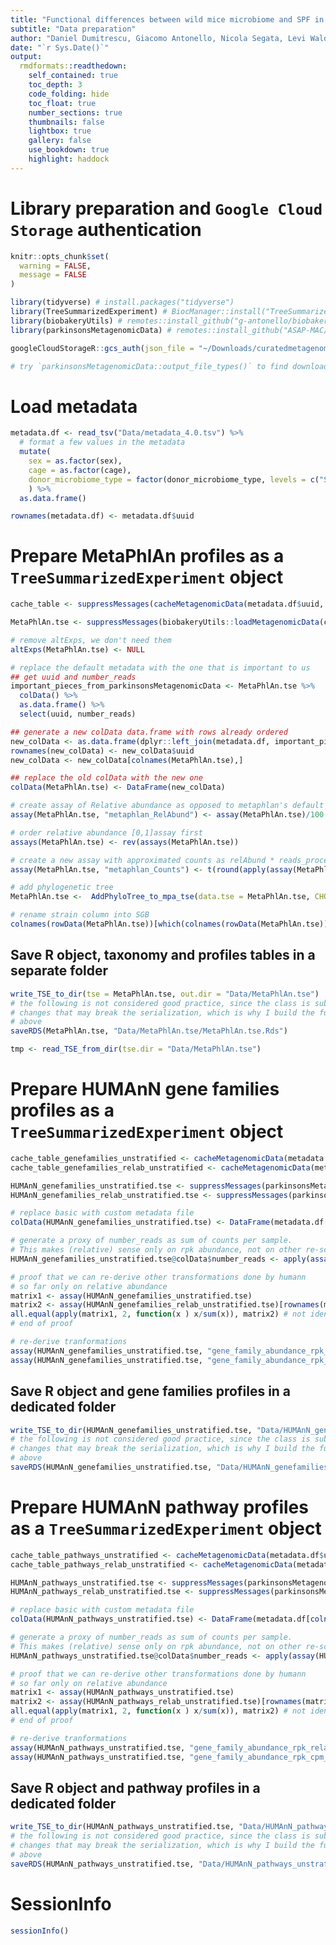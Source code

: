 ```yaml
---
title: "Functional differences between wild mice microbiome and SPF in ASO mice"
subtitle: "Data preparation"
author: "Daniel Dumitrescu, Giacomo Antonello, Nicola Segata, Levi Waldron, Sarkis Mazmanian"
date: "`r Sys.Date()`"
output:
  rmdformats::readthedown:
    self_contained: true
    toc_depth: 3
    code_folding: hide
    toc_float: true
    number_sections: true
    thumbnails: false
    lightbox: true
    gallery: false
    use_bookdown: true
    highlight: haddock
---
```


# Library preparation and `Google Cloud Storage` authentication

```r
knitr::opts_chunk$set(
  warning = FALSE,
  message = FALSE
)
```

```r
library(tidyverse) # install.packages("tidyverse")
library(TreeSummarizedExperiment) # BiocManager::install("TreeSummarizedExperiment")
library(biobakeryUtils) # remotes::install_github("g-antonello/biobakeryUtils")
library(parkinsonsMetagenomicData) # remotes::install_github("ASAP-MAC/parkinsonsMetagenomicData")

googleCloudStorageR::gcs_auth(json_file = "~/Downloads/curatedmetagenomicdata-232f4a306d1d.json") # install.packages("googleCloudStorageR")

# try `parkinsonsMetagenomicData::output_file_types()` to find downloadable file types
```

# Load metadata

```r

metadata.df <- read_tsv("Data/metadata_4.0.tsv") %>% 
  # format a few values in the metadata
  mutate(
    sex = as.factor(sex),
    cage = as.factor(cage),
    donor_microbiome_type = factor(donor_microbiome_type, levels = c("SPF", "WildR")),
    ) %>% 
  as.data.frame()

rownames(metadata.df) <- metadata.df$uuid

```

# Prepare MetaPhlAn profiles as a `TreeSummarizedExperiment` object

```r

cache_table <- suppressMessages(cacheMetagenomicData(metadata.df$uuid, data_type = "relative_abundance", redownload = "no"))

MetaPhlAn.tse <- suppressMessages(biobakeryUtils::loadMetagenomicData(cache_table))

# remove altExps, we don't need them
altExps(MetaPhlAn.tse) <- NULL

# replace the default metadata with the one that is important to us
## get uuid and number_reads
important_pieces_from_parkinsonsMetagenomicData <- MetaPhlAn.tse %>% 
  colData() %>% 
  as.data.frame() %>% 
  select(uuid, number_reads)

## generate a new colData data.frame with rows already ordered
new_colData <- as.data.frame(dplyr::left_join(metadata.df, important_pieces_from_parkinsonsMetagenomicData, by = "uuid"))
rownames(new_colData) <- new_colData$uuid
new_colData <- new_colData[colnames(MetaPhlAn.tse),]

## replace the old colData with the new one
colData(MetaPhlAn.tse) <- DataFrame(new_colData)

# create assay of Relative abundance as opposed to metaphlan's default percent
assay(MetaPhlAn.tse, "metaphlan_RelAbund") <- assay(MetaPhlAn.tse)/100

# order relative abundance [0,1]assay first 
assays(MetaPhlAn.tse) <- rev(assays(MetaPhlAn.tse))

# create a new assay with approximated counts as relAbund * reads_processed
assay(MetaPhlAn.tse, "metaphlan_Counts") <- t(round(apply(assay(MetaPhlAn.tse, "metaphlan_RelAbund"), 1, function(x) x * MetaPhlAn.tse@colData$number_reads), 0))

# add phylogenetic tree
MetaPhlAn.tse <-  AddPhyloTree_to_mpa_tse(data.tse = MetaPhlAn.tse, CHOCOPhlAn_version = "202403")

# rename strain column into SGB
colnames(rowData(MetaPhlAn.tse))[which(colnames(rowData(MetaPhlAn.tse)) == "strain")] <- "SGB" 

```

## Save R object, taxonomy and profiles tables in a separate folder

```r
write_TSE_to_dir(tse = MetaPhlAn.tse, out.dir = "Data/MetaPhlAn.tse")
# the following is not considered good practice, since the class is subject to 
# changes that may break the serialization, which is why I build the function 
# above
saveRDS(MetaPhlAn.tse, "Data/MetaPhlAn.tse/MetaPhlAn.tse.Rds")

tmp <- read_TSE_from_dir(tse.dir = "Data/MetaPhlAn.tse")
```

# Prepare HUMAnN gene families profiles as a `TreeSummarizedExperiment` object

```r

cache_table_genefamilies_unstratified <- cacheMetagenomicData(metadata.df$uuid, data_type = "genefamilies_unstratified", redownload = "no") 
cache_table_genefamilies_relab_unstratified <- cacheMetagenomicData(metadata.df$uuid, data_type = "genefamilies_relab_unstratified", redownload = "no") 

HUMAnN_genefamilies_unstratified.tse <- suppressMessages(parkinsonsMetagenomicData::loadMetagenomicData(cache_table_genefamilies_unstratified))
HUMAnN_genefamilies_relab_unstratified.tse <- suppressMessages(parkinsonsMetagenomicData::loadMetagenomicData(cache_table_genefamilies_relab_unstratified))

# replace basic with custom metadata file
colData(HUMAnN_genefamilies_unstratified.tse) <- DataFrame(metadata.df[colnames(HUMAnN_genefamilies_unstratified.tse),])

# generate a proxy of number_reads as sum of counts per sample. 
# This makes (relative) sense only on rpk abundance, not on other re-scaled values.
HUMAnN_genefamilies_unstratified.tse@colData$number_reads <- apply(assay(HUMAnN_genefamilies_unstratified.tse), 2, sum)

# proof that we can re-derive other transformations done by humann
# so far only on relative abundance
matrix1 <- assay(HUMAnN_genefamilies_unstratified.tse)
matrix2 <- assay(HUMAnN_genefamilies_relab_unstratified.tse)[rownames(matrix1), colnames(matrix1)]
all.equal(apply(matrix1, 2, function(x ) x/sum(x)), matrix2) # not identical but really close!
# end of proof

# re-derive tranformations
assay(HUMAnN_genefamilies_unstratified.tse, "gene_family_abundance_rpk_relab_unstratified") <- apply(assay(HUMAnN_genefamilies_unstratified.tse), 2, function(x) x/sum(x))
assay(HUMAnN_genefamilies_unstratified.tse, "gene_family_abundance_rpk_cpm_unstratified") <- apply(assay(HUMAnN_genefamilies_unstratified.tse), 2, function(x) x/sum(x)*10^6)

```

## Save R object and gene families profiles in a dedicated folder

```r
write_TSE_to_dir(HUMAnN_genefamilies_unstratified.tse, "Data/HUMAnN_genefamilies_unstratified.tse")
# the following is not considered good practice, since the class is subject to 
# changes that may break the serialization, which is why I build the function 
# above
saveRDS(HUMAnN_genefamilies_unstratified.tse, "Data/HUMAnN_genefamilies_unstratified.tse/HUMAnN_genefamilies_unstratified.tse.Rds")
```

# Prepare HUMAnN pathway profiles as a `TreeSummarizedExperiment` object

```r
cache_table_pathways_unstratified <- cacheMetagenomicData(metadata.df$uuid, data_type = "pathabundance_unstratified", redownload = "no") 
cache_table_pathways_relab_unstratified <- cacheMetagenomicData(metadata.df$uuid, data_type = "pathabundance_relab_unstratified", redownload = "no") 

HUMAnN_pathways_unstratified.tse <- suppressMessages(parkinsonsMetagenomicData::loadMetagenomicData(cache_table_pathways_unstratified))
HUMAnN_pathways_relab_unstratified.tse <- suppressMessages(parkinsonsMetagenomicData::loadMetagenomicData(cache_table_pathways_relab_unstratified))

# replace basic with custom metadata file
colData(HUMAnN_pathways_unstratified.tse) <- DataFrame(metadata.df[colnames(HUMAnN_pathways_unstratified.tse),])

# generate a proxy of number_reads as sum of counts per sample. 
# This makes (relative) sense only on rpk abundance, not on other re-scaled values.
HUMAnN_pathways_unstratified.tse@colData$number_reads <- apply(assay(HUMAnN_pathways_unstratified.tse), 2, sum)

# proof that we can re-derive other transformations done by humann
# so far only on relative abundance
matrix1 <- assay(HUMAnN_pathways_unstratified.tse)
matrix2 <- assay(HUMAnN_pathways_relab_unstratified.tse)[rownames(matrix1), colnames(matrix1)]
all.equal(apply(matrix1, 2, function(x ) x/sum(x)), matrix2) # not identical but really close!
# end of proof

# re-derive tranformations
assay(HUMAnN_pathways_unstratified.tse, "gene_family_abundance_rpk_relab_unstratified") <- apply(assay(HUMAnN_pathways_unstratified.tse), 2, function(x) x/sum(x))
assay(HUMAnN_pathways_unstratified.tse, "gene_family_abundance_rpk_cpm_unstratified") <- apply(assay(HUMAnN_pathways_unstratified.tse), 2, function(x) x/sum(x)*10^6)
```

## Save R object and pathway profiles in a dedicated folder

```r
write_TSE_to_dir(HUMAnN_pathways_unstratified.tse, "Data/HUMAnN_pathways_unstratified.tse")
# the following is not considered good practice, since the class is subject to 
# changes that may break the serialization, which is why I build the function 
# above
saveRDS(HUMAnN_pathways_unstratified.tse, "Data/HUMAnN_pathways_unstratified.tse/HUMAnN_pathways_unstratified.tse.Rds")
```

# SessionInfo

```r
sessionInfo()
```


